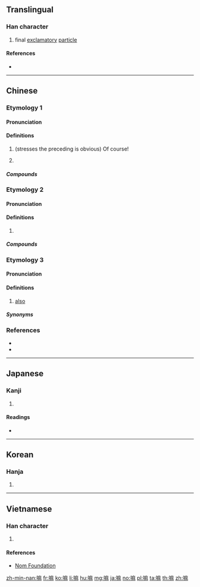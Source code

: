{{character info/new}}
==Translingual==

===Han character===
{{Han char|rn=30|rad=口|as=11|sn=14|four=60094|canj=RIDD,RIJC|ids=⿰口麻}}

# final [[exclamatory]] [[particle]]

====References====
* {{Han ref|kx=0206.201|dkj=04230|dj=0429.190|hdz=10678.070|uh=561B|ud=22043|bh=B9C0|bd=47552}}

----

==Chinese==
{{attention|hak|read as "mà"?}}

===Etymology 1===
{{zh-forms}}

====Pronunciation====
{{zh-pron
|m=ma,má
|c=maa3
|mn=qz,xm,zz:--ma/tw:--mah
|cat=
}}

====Definitions====
{{zh-hanzi}}

# (stresses the preceding is obvious) Of course!
#: {{zh-x|這樣 嘛！|That's how it is!}}
# {{n-g|signals a pause in a sentence, similar to the function of a comma}}
#: {{zh-x|你 嘛，不必 去。|You, don't need to go.}}

=====Compounds=====
{{zh-der|幹嘛}}

===Etymology 2===
{{zh-forms}}

====Pronunciation====
{{zh-pron
|m=ma
|c=maa4
|cat=
}}

====Definitions====
{{zh-hanzi}}

# {{zh-only|喇嘛}}

=====Compounds=====
{{zh-der|喇嘛|喇嘛教|班禪喇嘛|燒喇嘛|達賴喇嘛}}

===Etymology 3===
{{zh-forms}}

====Pronunciation====
{{zh-pron
|mn=mā/mà/--mah
|cat=
}}

====Definitions====
{{zh-hanzi}}

# {{lb|zh|Min Nan}} [[also]]

=====Synonyms=====
{{zh-dial|也}}

===References===
* {{R:yue:mfccd}}
* {{thcwd|10417}}

{{zh-cat|Beginning}}

----

==Japanese==

===Kanji===
{{ja-kanji|grade=|rs=口11}}

# {{defn|lang=ja|sort=口11}}

====Readings====
* {{ja-readings|on=[[ま]] (ma)|kun=}}

----

==Korean==

===Hanja===
{{ko-hanja|hangeul=마|rv=ma|mr=ma|y=ma}}

# {{defn|lang=ko|sort=口11}}

----

==Vietnamese==

===Han character===
{{vi-hantu|[[ma]]|rs=口11}}

# {{defn|lang=vi|sort=口11}}

====References====
* [http://nomfoundation.org/common/nom_details.php?codepoint=561b Nom Foundation]

[[zh-min-nan:嘛]]
[[fr:嘛]]
[[ko:嘛]]
[[li:嘛]]
[[hu:嘛]]
[[mg:嘛]]
[[ja:嘛]]
[[no:嘛]]
[[pl:嘛]]
[[ta:嘛]]
[[th:嘛]]
[[zh:嘛]]
